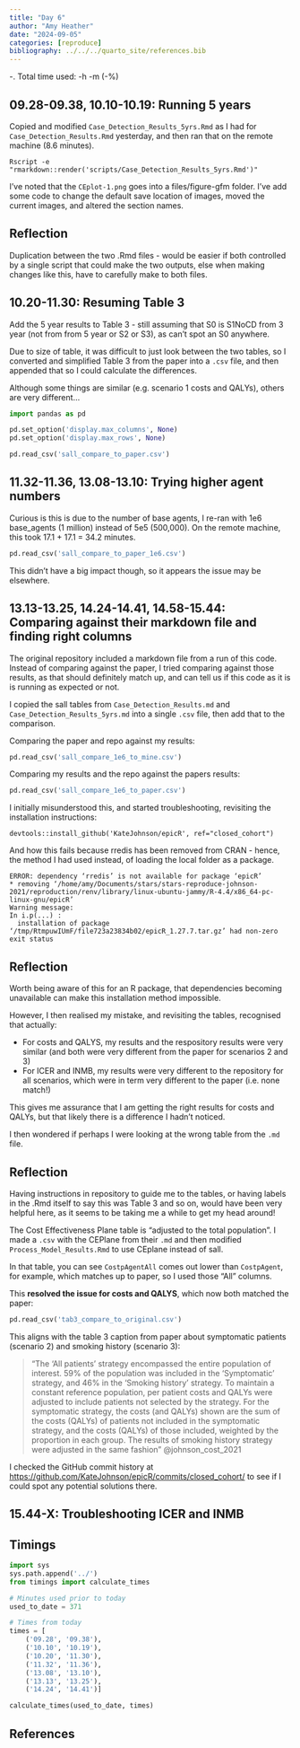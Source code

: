 ```yaml
---
title: "Day 6"
author: "Amy Heather"
date: "2024-09-05"
categories: [reproduce]
bibliography: ../../../quarto_site/references.bib
---
```


::: {.callout-note}

-. Total time used: -h -m (-%)

:::

## 09.28-09.38, 10.10-10.19: Running 5 years

Copied and modified `Case_Detection_Results_5yrs.Rmd` as I had for `Case_Detection_Results.Rmd` yesterday, and then ran that on the remote machine (8.6 minutes).

```
Rscript -e "rmarkdown::render('scripts/Case_Detection_Results_5yrs.Rmd')"
```

I've noted that the `CEplot-1.png` goes into a files/figure-gfm folder. I've add some code to change the default save location of images, moved the current images, and altered the section names.

::: {.callout-tip}
## Reflection

Duplication between the two .Rmd files - would be easier if both controlled by a single script that could make the two outputs, else when making changes like this, have to carefully make to both files.
:::

## 10.20-11.30: Resuming Table 3

Add the 5 year results to Table 3 - still assuming that S0 is S1NoCD from 3 year (not from from 5 year or S2 or S3), as can't spot an S0 anywhere.

Due to size of table, it was difficult to just look between the two tables, so I converted and simplified Table 3 from the paper into a `.csv` file, and then appended that so I could calculate the differences.

Although some things are similar (e.g. scenario 1 costs and QALYs), others are very different...

```python
import pandas as pd

pd.set_option('display.max_columns', None)
pd.set_option('display.max_rows', None)

pd.read_csv('sall_compare_to_paper.csv')
```

## 11.32-11.36, 13.08-13.10: Trying higher agent numbers

Curious is this is due to the number of base agents, I re-ran with 1e6 base_agents (1 million) instead of 5e5 (500,000). On the remote machine, this took 17.1 + 17.1 = 34.2 minutes.

```python
pd.read_csv('sall_compare_to_paper_1e6.csv')
```

This didn't have a big impact though, so it appears the issue may be elsewhere.

## 13.13-13.25, 14.24-14.41, 14.58-15.44: Comparing against their markdown file and finding right columns

The original repository included a markdown file from a run of this code. Instead of comparing against the paper, I tried comparing against those results, as that should definitely match up, and can tell us if this code as it is is running as expected or not.

I copied the sall tables from `Case_Detection_Results.md` and `Case_Detection_Results_5yrs.md` into a single `.csv` file, then add that to the comparison.

Comparing the paper and repo against my results:

```python
pd.read_csv('sall_compare_1e6_to_mine.csv')
```

Comparing my results and the repo against the papers results:

```python
pd.read_csv('sall_compare_1e6_to_paper.csv')
```

I initially misunderstood this, and started troubleshooting, revisiting the installation instructions:

```
devtools::install_github('KateJohnson/epicR', ref="closed_cohort")
```

And how this fails because rredis has been removed from CRAN - hence, the method I had used instead, of loading the local folder as a package.

```
ERROR: dependency ‘rredis’ is not available for package ‘epicR’
* removing ‘/home/amy/Documents/stars/stars-reproduce-johnson-2021/reproduction/renv/library/linux-ubuntu-jammy/R-4.4/x86_64-pc-linux-gnu/epicR’
Warning message:
In i.p(...) :
  installation of package ‘/tmp/RtmpuwIUmF/file723a23834b02/epicR_1.27.7.tar.gz’ had non-zero exit status
```

::: {.callout-tip}
## Reflection

Worth being aware of this for an R package, that dependencies becoming unavailable can make this installation method impossible.
:::

However, I then realised my mistake, and revisiting the tables, recognised that actually:

* For costs and QALYS, my results and the respository results were very similar (and both were very different from the paper for scenarios 2 and 3)
* For ICER and INMB, my results were very different to the repository for all scenarios, which were in term very different to the paper (i.e. none match!)

This gives me assurance that I am getting the right results for costs and QALYs, but that likely there is a difference I hadn't noticed.

I then wondered if perhaps I were looking at the wrong table from the `.md` file.

::: {.callout-tip}
## Reflection

Having instructions in repository to guide me to the tables, or having labels in the .Rmd itself to say this was Table 3 and so on, would have been very helpful here, as it seems to be taking me a while to get my head around!
:::

The Cost Effectiveness Plane table is "adjusted to the total population". I made a `.csv` with the CEPlane from their `.md` and then modified `Process_Model_Results.Rmd` to use CEplane instead of sall.

In that table, you can see `CostpAgentAll` comes out lower than `CostpAgent`, for example, which matches up to paper, so I used those "All" columns.

This **resolved the issue for costs and QALYS**, which now both matched the paper:

```python
pd.read_csv('tab3_compare_to_original.csv')
```

This aligns with the table 3 caption from paper about symptomatic patients (scenario 2) and smoking history (scenario 3):

> "The ‘All patients’ strategy encompassed the entire population of interest. 59% of the population was included in the ‘Symptomatic’ strategy, and 46% in the ‘Smoking history’ strategy. To maintain a constant reference population, per patient costs and QALYs were adjusted to include patients not selected by the strategy. For the symptomatic strategy, the costs (and QALYs) shown are the sum of the costs (QALYs) of patients not included in the symptomatic strategy, and the costs (QALYs) of those included, weighted by the proportion in each group. The results of smoking history strategy were adjusted in the same fashion" @johnson_cost_2021

I checked the GitHub commit history at <https://github.com/KateJohnson/epicR/commits/closed_cohort/> to see if I could spot any potential solutions there.

## 15.44-X: Troubleshooting ICER and INMB


## Timings

```python
import sys
sys.path.append('../')
from timings import calculate_times

# Minutes used prior to today
used_to_date = 371

# Times from today
times = [
    ('09.28', '09.38'),
    ('10.10', '10.19'),
    ('10.20', '11.30'),
    ('11.32', '11.36'),
    ('13.08', '13.10'),
    ('13.13', '13.25'),
    ('14.24', '14.41')]

calculate_times(used_to_date, times)
```

## References
